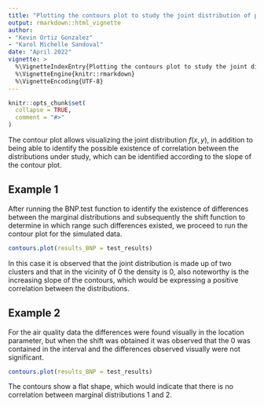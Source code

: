 ```yaml
---
title: "Plotting the contours plot to study the joint distribution of paired samples"
output: rmarkdown::html_vignette
author:
- "Kevin Ortiz Gonzalez"
- "Karol Michelle Sandoval"
date: "April 2022"
vignette: >
  %\VignetteIndexEntry{Plotting the contours plot to study the joint distribution of paired samples}
  %\VignetteEngine{knitr::rmarkdown}
  %\VignetteEncoding{UTF-8}
---
```


```r
knitr::opts_chunk$set(
  collapse = TRUE,
  comment = "#>"
)
```

The contour plot allows visualizing the joint distribution $f(x,y)$, in addition to being able to identify the possible existence of correlation between the distributions under study, which can be identified according to the slope of the contour plot. 

## Example 1

After running the BNP.test function to identify the existence of differences between the marginal distributions and subsequently the shift function to determine in which range such differences existed, we proceed to run the contour plot for the simulated data.

```r

contours.plot(results_BNP = test_results)
```

In this case it is observed that the joint distribution is made up of two clusters and that in the vicinity of 0 the density is 0, also noteworthy is the increasing slope of the contours, which would be expressing a positive correlation between the distributions.

## Example 2

For the air quality data the differences were found visually in the location parameter, but when the shift was obtained it was observed that the 0 was contained in the interval and the differences observed visually were not significant.


```r

contours.plot(results_BNP = test_results)
```

The contours show a flat shape, which would indicate that there is no correlation between marginal distributions 1 and 2. 
